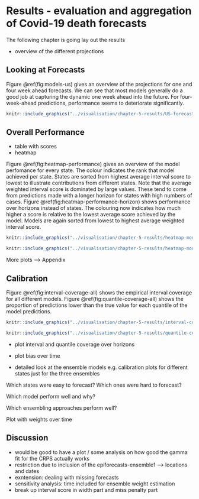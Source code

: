 # Results - evaluation and aggregation of Covid-19 death forecasts {#results}

The following chapter is going lay out the results

- overview of the different projections


## Looking at Forecasts

Figure \@ref(fig:models-us) gives an overview of the projections for one and four week ahead forecasts. We can see that most models generally do a good job at capturing the dynamic one week ahead into the future. For four-week-ahead predictions, performance seems to deteriorate significantly. 

``` r

knitr::include_graphics("../visualisation/chapter-5-results/US-forecast-1-4-wk-ahead.png")

```


## Overall Performance

- table with scores
- heatmap


Figure \@ref(fig:heatmap-performance) gives an overview of the model perfomance for every state. The colour indicates the rank that model achieved per state. States are sorted from highest average interval score to lowest to illustrate contributions from different states. Note that the average weighted interval score is dominated by large values. These tend to come from predictions made with a longer horizon for states with high numbers of cases. Figure \@ref(fig:heatmap-performance-horizon) shows performance over horizons instead of states. The colouring now indicates how much higher a score is relative to the lowest average score achieved by the model. Models are again sorted from lowest to highest average weighted interval score. 


``` r

knitr::include_graphics("../visualisation/chapter-5-results/heatmap-model-scores.png")

```


``` r

knitr::include_graphics("../visualisation/chapter-5-results/heatmap-model-scores-horizon.png")

```


More plots --> Appendix


## Calibration

Figure \@ref(fig:interval-coverage-all) shows the empirical interval coverage for all different models. Figure \@ref(fig:quantile-coverage-all) shows the proportion of predictions lower than the true value for each quantile of the model predictions. 

``` r

knitr::include_graphics("../visualisation/chapter-5-results/interval-coverage-all.png")

```


``` r

knitr::include_graphics("../visualisation/chapter-5-results/quantile-coverage-all.png")

```


- plot interval and quantile coverage over horizons




- plot bias over time


- detailed look at the ensemble models
e.g. calibration plots for different states just for the three ensembles











Which states were easy to forecast? Which ones were hard to forecast? 

Which model perform well and why?

Which ensembling approaches perform well? 

Plot with weights over time



## Discussion 

- would be good to have a plot / some analysis on how good the gamma fit for the CRPS actually works
- restriction due to inclusion of the epiforecasts-ensemble1 --> locations and dates
- exntension: dealing with missing forecasts
- sensitivity analysis: time included for ensemble weight estimation
- break up interval score in width part and miss penalty part

